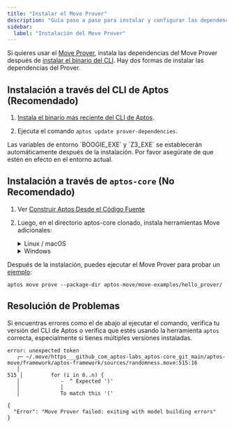 ```yaml
---
title: "Instalar el Move Prover"
description: "Guía paso a paso para instalar y configurar las dependencias del Move Prover para verificación formal de contratos inteligentes Move usando el CLI de Aptos."
sidebar:
  label: "Instalación del Move Prover"
---
```



Si quieres usar el [Move Prover](/build/smart-contracts/prover), instala las dependencias del Move Prover después de [instalar el binario del CLI](/build/cli/setup-cli/.).
Hay dos formas de instalar las dependencias del Prover.

## Instalación a través del CLI de Aptos (Recomendado)

1. [Instala el binario más reciente del CLI de Aptos](/build/cli/install-cli/install-cli-mac).

2. Ejecuta el comando `aptos update prover-dependencies`.

<Aside type="note">
  Las variables de entorno `BOOGIE_EXE` y `Z3_EXE` se establecerán automáticamente después de la instalación. Por favor asegúrate
  de que estén en efecto en el entorno actual.
</Aside>

## Instalación a través de `aptos-core` (No Recomendado)

1. Ver [Construir Aptos Desde el Código Fuente](/network/nodes/building-from-source)

2. Luego, en el directorio aptos-core clonado, instala herramientas Move adicionales:

   <details>
     <summary>Linux / macOS</summary>

     1. Abre una sesión de Terminal.
     2. Ejecuta el script de configuración de desarrollo para preparar tu entorno: `./scripts/dev_setup.sh -yp`
     3. Actualiza tu entorno de shell actual: `source ~/.profile`

     <Aside type="note" emoji="ℹ️">
       `dev_setup.sh -p` actualiza tu `~./profile` con variables de entorno para soportar las herramientas del Move Prover instaladas. Es posible que necesites establecer `.bash_profile` o `.zprofile` u otros archivos de configuración para tu shell.
     </Aside>
   </details>

   <details>
     <summary>Windows</summary>

     1. Abre una terminal de PowerShell como administrador.
     2. Ejecuta el script de configuración de desarrollo para preparar tu entorno: `PowerShell -ExecutionPolicy Bypass -File ./scripts/windows_dev_setup.ps1 -y`
   </details>

Después de la instalación, puedes ejecutar el Move Prover para probar un [ejemplo](https://github.com/aptos-labs/aptos-core/tree/main/aptos-move/move-examples/hello_prover):

```shellscript filename="Terminal"
aptos move prove --package-dir aptos-move/move-examples/hello_prover/
```

## Resolución de Problemas

Si encuentras errores como el de abajo al ejecutar el comando, verifica tu versión del CLI de Aptos o verifica que estés usando la herramienta `aptos` correcta, especialmente si tienes múltiples versiones instaladas.

```shellscript filename="Terminal
error: unexpected token
   ┌─ ~/.move/https___github_com_aptos-labs_aptos-core_git_main/aptos-move/framework/aptos-framework/sources/randomness.move:515:16
   │
515 │         for (i in 0..n) {
   │             -  ^ Expected ')'
   │             │
   │             To match this '('

{
  "Error": "Move Prover failed: exiting with model building errors"
}
```
